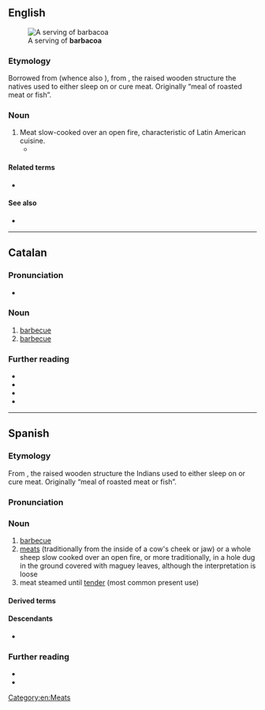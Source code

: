 ==English==
[[File:Barbacoa (en Hidalgo).JPG|thumb|A serving of '''barbacoa''']]

===Etymology===
Borrowed from {{bor|en|es|barbacoa}} (whence also {{doublet|en|barbecue|notext=1}}), from {{der|en|tnq|barbakoa||framework of sticks}}, the raised wooden structure the natives used to either sleep on or cure meat. Originally “meal of roasted meat or fish”.

===Noun===
{{en-noun|-}}

# Meat slow-cooked over an open fire, characteristic of Latin American cuisine.
#* {{quote-journal|en|date=January 16, 2004|author=Mike Sula|title=The Cooking Life|work=Chicago Reader|url=https://securesite.chireader.com/cgi-bin/Archive/abridged2.bat?path=2004/040116/RESTBOX
|passage=At first Andablo tried to make '''barbacoa''' with cow heads, but something about American beef didn't taste right. "}}

====Related terms====
* {{l|en|barbecue}}

====See also====
* {{pedialite}}

[[Category:en:Meats]]

----

==Catalan==

===Pronunciation===
* {{ca-IPA|ó}}

===Noun===
{{ca-noun|f}}

# [[barbecue]] {{gloss|fireplace or pit for grilling food}}
# [[barbecue]] {{gloss|meat that has been cooked in such an apparatus}}

===Further reading===
* {{R:IEC2}}
* {{R:GDLC}}
* {{R:DNV}}
* {{pedia|lang=ca}}

----

==Spanish==

===Etymology===
From {{bor|es|tnq|barbakoa||framework of sticks}}, the raised wooden structure the Indians used to either sleep on or cure meat. Originally “meal of roasted meat or fish”.

===Pronunciation===
{{es-IPA}}

===Noun===
{{es-noun|f}}

# [[barbecue]] {{gloss|fireplace or pit for grilling food}}
# [[meat]]s (traditionally from the inside of a cow's cheek or jaw) or a whole sheep slow cooked over an open fire, or more traditionally, in a hole dug in the ground covered with maguey leaves, although the interpretation is loose
# meat steamed until [[tender]] (most common present use)

====Derived terms====
{{col3|es
|salsa barbacoa
}}

====Descendants====
* {{desc|en|barbecue}}

===Further reading===
* {{R:DRAE}}
* {{pedia|lang=es}}